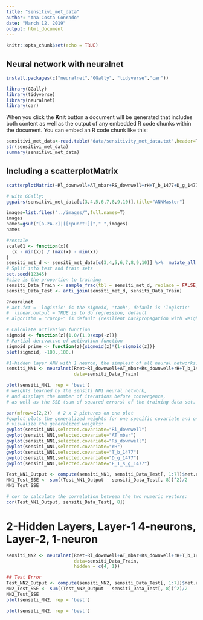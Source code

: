```yaml
---
title: "sensitivi_met_data"
author: "Ana Costa Conrado"
date: "March 12, 2019"
output: html_document
---
```


```r
knitr::opts_chunk$set(echo = TRUE)
```

## Neural network with neuralnet

```r
install.packages(c("neuralnet","GGally", "tidyverse","car"))
```

```r
library(GGally)
library(tidyverse)
library(neuralnet)
library(car)
```

When you click the **Knit** button a document will be generated that includes both content as well as the output of any embedded R code chunks within the document. You can embed an R code chunk like this:

```r
sensitivi_met_data<-read.table("data/sensitivity_met_data.txt",header=T)%>%na.omit()
str(sensitivi_met_data)
summary(sensitivi_met_data)
```

## Including a scatterplotMatrix

```r
scatterplotMatrix(~Rl_downwell+AT_mbar+RS_downwell+rH+T_b_1477+D_g_1477+F_1_s_g_1477+Rnet,data=sensitivi_met_data,main="Scatterplot with car")
```

```r
# with GGally:
ggpairs(sensitivi_met_data[c(3,4,5,6,7,8,9,10)],title="ANNMaster")
```

```r
images=list.files("../images/",full.names=T)
images
names=gsub("[a-zA-Z]|[[:punct:]]"," ",images)
names
```


```r
#rescale
scale01 <- function(x){
  (x - min(x)) / (max(x) - min(x))
}
sensiti_met_d <- sensiti_met_data[c(3,4,5,6,7,8,9,10)] %>%  mutate_all(scale01)
# Split into test and train sets
set.seed(12345)
#size is the proportion to training
sensiti_Data_Train <- sample_frac(tbl = sensiti_met_d, replace = FALSE, size = 0.80)  
sensiti_Data_Test <- anti_join(sensiti_met_d, sensiti_Data_Train)
```

```r
?neuralnet
# act.fct = 'logistic' is the sigmoid, 'tanh', default is 'logistic'
#  linear.output = TRUE is to do regression, default
# algorithm = "rprop+" is default (resilient backpropagation with weight backtracking)
```

```r
# Calculate activation function
sigmoid <- function(z){1.0/(1.0+exp(-z))}
# Partial derivative of activation function
sigmoid_prime <- function(z){sigmoid(z)*(1-sigmoid(z))}
plot(sigmoid, -100.,100.)
```

```r
#1-hidden layer ANN with 1 neuron, the simplest of all neural networks:
sensiti_NN1 <- neuralnet(Rnet~Rl_downwell+AT_mbar+Rs_downwell+rH+T_b_1477+D_g_1477+F_1_s_g_1477,
                         data=sensiti_Data_Train)

plot(sensiti_NN1, rep = 'best')
# weights learned by the sensiti_NN1 neural network, 
# and displays the number of iterations before convergence, 
# as well as the SSE (sum of squared errors) of the training data set.
```

```r
par(mfrow=c(2,2))  # 2 x 2 pictures on one plot
#gwplot plots the generalized weights for one specific covariate and one response variable
# visualize the generalized weights:
gwplot(sensiti_NN1,selected.covariate="Rl_downwell")
gwplot(sensiti_NN1,selected.covariate="AT_mbar")
gwplot(sensiti_NN1,selected.covariate="Rs_downwell")
gwplot(sensiti_NN1,selected.covariate="rH")
gwplot(sensiti_NN1,selected.covariate="T_b_1477")
gwplot(sensiti_NN1,selected.covariate="D_g_1477")
gwplot(sensiti_NN1,selected.covariate="F_1_s_g_1477")
```

```r
Test_NN1_Output <- compute(sensiti_NN1, sensiti_Data_Test[, 1:7])$net.result
NN1_Test_SSE <- sum((Test_NN1_Output - sensiti_Data_Test[, 8])^2)/2
NN1_Test_SSE
```

```r
# cor to calculate the correlation between the two numeric vectors:
cor(Test_NN1_Output, sensiti_Data_Test[, 8])
```

# 2-Hidden Layers, Layer-1 4-neurons, Layer-2, 1-neuron
```r
sensiti_NN2 <- neuralnet(Rnet~Rl_downwell+AT_mbar+Rs_downwell+rH+T_b_1477+D_g_1477+F_1_s_g_1477,
                         data=sensiti_Data_Train,
                         hidden = c(4, 1))
```

```r
## Test Error
Test_NN2_Output <- compute(sensiti_NN2, sensiti_Data_Test[, 1:7])$net.result
NN2_Test_SSE <- sum((Test_NN2_Output - sensiti_Data_Test[, 8])^2)/2
NN2_Test_SSE
plot(sensiti_NN2, rep = 'best')
```

```r
plot(sensiti_NN2, rep = 'best')
```

```r

```

```r

```

```r

```
